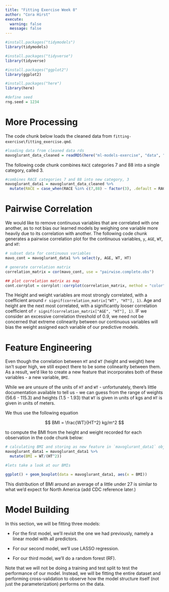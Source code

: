 ```yaml
---
title: "Fitting Exercise Week 8"
author: "Cora Hirst"
execute: 
  warning: false
  message: false
---
```


```r
#install.packages("tidymodels")
library(tidymodels)

#install.packages("tidyverse")
library(tidyverse)

#install.packages("ggplot2")
library(ggplot2)

#install.packages("here")
library(here)

#define seed
rng.seed = 1234
```

# More Processing

The code chunk below loads the cleaned data from `fitting-exercise\fitting_exercise.qmd`.

```r
#loading data from cleaned data rds
mavoglurant_data_cleaned = readRDS(here("ml-models-exercise", "data", "mavoglurant_data_cleaned.rds"))

```


The following code chunk combines `RACE` categories $7$ and $88$ into a single category, called $3$. 

```r
#combines RACE categories 7 and 88 into new category, 3
mavoglurant_data1 = mavoglurant_data_cleaned %>%
  mutate(RACE = case_when(RACE %in% c(7,88) ~ factor(3), .default = RACE)) # %in% is essentialy == 7 | == 88

```

# Pairwise Correlation
 
We would like to remove continuous variables that are correlated with one another, as to not bias our learned models by weighing one variable more heavily due to its correlation with another. 
The following code chunk generates a pairwise correlation plot for the continuous variables, `y`, `AGE`, `WT`, and `HT`:

```r
# subset data for continuous variables 
mavo_cont = mavoglurant_data1 %>% select(y, AGE, WT, HT)

# generate correlation matrix
correlation_matrix = cor(mavo_cont, use = "pairwise.complete.obs")

## plot correlation matrix as map 
cont.corrplot = corrplot::corrplot(correlation_matrix, method = "color", type = "upper")

```

The Height and weight variables are most strongly correlated, with a coefficient around `r signif(correlation_matrix["WT", "HT"], 1)`. Age and height are the next most correlated, with a significantly looser correlation coefficient of `r signif(correlation_matrix["AGE", "HT"], 1)`. IF we consider an excessive correlation threshold of 0.9, we need not be concerned that extreme colinearity between our continuous variables will bias the weight assigned each variable of our predictive models. 

# Feature Engineering

Even though the correlation between `HT` and `WT` (height and weight) here isn't super high, we still expect there to be some colinearity between them. As a result, we'd like to create a new feature that incorporates both of these variables - a new variable, `BMI`.

While we are unsure of the units of `HT` and `WT` - unfortunately, there's little documentation available to tell us - we can guess from the range of weights (56.6 - 115.3) and heights (1.5 - 1.93) that `WT` is given in units of kgs and `HT` is given in units of meters. 

We thus use the following equation 

$$
BMI = \frac{WT}{HT^2} kg/m^2
$$

to compute the BMI from the height and weight recorded for each observation in the code chunk below: 

```r
# calculating BMI and storing as new feature in `mavoglurant_data1` object
mavoglurant_data1 = mavoglurant_data1 %>%
  mutate(BMI = WT/(HT^2))

#lets take a look at our BMIs 

ggplot() + geom_boxplot(data = mavoglurant_data1, aes(x = BMI))
```
This distribution of BMI around an average of a little under 27 is similar to what we'd expect for North America (add CDC reference later.)

# Model Building

In this section, we will be fitting three models: 

- For the first model, we’ll revisit the one we had previously, namely a linear model with all predictors.

- For our second model, we’ll use LASSO regression.

- For our third model, we’ll do a random forest (RF).

Note that we will not be doing a training and test split to test the performance of our model. Instead, we will be fitting the entire dataset and performing cross-validation to observe how the model structure itself (not just the parameterization) performs on the data. 




